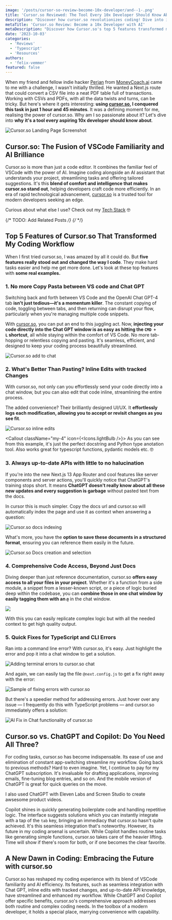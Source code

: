 ```yaml
---
image: '/posts/cursor-so-review-become-10x-developer/and--1-.png'
title: 'Cursor.so Reviewed: The Tool Every 10x Developer Should Know About.'
description: "Discover how cursor.so revolutionizes coding! Dive into its top features and understand why it's a game-changer for developers, seamlessly merging VSCode with AI to supercharge your workflow."
metaTitle: 'Cursor.so Review: Become a 10x Developer with AI'
metaDescription: "Discover how Cursor.so's top 5 features transformed my coding with real-world examples, boosting efficiency and simplicity."
date: '2023-10-03'
categories:
  - 'Reviews'
  - 'Typescript'
  - 'Resources'
authors:
  - 'felix-vemmer'
featured: false
---
```


When my friend and fellow indie hacker [Perjan](https://twitter.com/PerjanDuro?ref=felixvemmer.com) from [MoneyCoach.ai](https://moneycoach.ai/?ref=felixvemmer.com) came to me with a challenge, I wasn't initially thrilled. He wanted a Next.js route that could convert a CSV file into a neat PDF table full of transactions. Working with CSVs and PDFs, with all the data twists and turns, can be tricky. But here's where it gets interesting: **using [**cursor.so**](https://www.cursor.so/?ref=felixvemmer.com), I conquered this task in just 1 hour and 45 minutes**. It was a defining moment for me, realising the power of cursor.so. Why am I so passionate about it? Let's dive into **why** **it's a tool every aspiring 10x developer should know about**.

<Image
  className="my-4 rounded-lg"
  src="/posts/cursor-so-review-become-10x-developer/CleanShot-2023-10-02-at-23.24.37@2x.png"
  alt="Cursor.so Landing Page Screenshot"
  width={800}
  height={600}
/>

## Cursor.so: The Fusion of VSCode Familiarity and AI Brilliance

Cursor.so is more than just a code editor. It combines the familiar feel of VSCode with the power of AI. Imagine coding alongside an AI assistant that understands your project, streamlining tasks and offering tailored suggestions. It's this **blend of comfort and intelligence that makes cursor.so stand out**, helping developers craft code more efficiently. In an era of rapid technological advancement, [cursor.so](https://www.cursor.so/?ref=felixvemmer.com) is a trusted tool for modern developers seeking an edge.

Curious about what else I use? Check out my [Tech Stack](https://www.felixvemmer.com/tech-stack/) 🤓

{/* TODO: Add Related Posts */}
{/* <RelatedPostCard slug="/blog/why-next-js" /> */}

## Top 5 Features of Cursor.so That Transformed My Coding Workflow

When I first tried cursor.so, I was amazed by all it could do. But **five features really stood out and changed the way I code**. They make hard tasks easier and help me get more done. Let's look at these top features with **some real examples.**

### 1. No more Copy Pasta between VS code and Chat GPT

Switching back and forth between VS Code and the OpenAI Chat GPT-4 tab **isn't just tedious—it's a momentum killer**. The constant copying of code, toggling between tabs, and then returning can disrupt your flow, particularly when you're managing multiple code snippets.

With [cursor.so](https://www.cursor.so/?ref=felixvemmer.com), you can put an end to this juggling act. Now, **injecting your code directly into the Chat GPT window is as easy as hitting the `CMD + L` shortcut**, all while staying within the comfort of VS Code. No more tab-hopping or relentless copying and pasting. It's seamless, efficient, and designed to keep your coding process beautifully streamlined.

<Image
  className="my-4 rounded-lg"
  src="/posts/cursor-so-review-become-10x-developer/CleanShot-2023-10-02-at-23.33.15.gif"
  alt="Cursor.so add to chat"
  width={800}
  height={600}
/>

### 2. What's Better Than Pasting? Inline Edits with tracked Changes

With cursor.so, not only can you effortlessly send your code directly into a chat window, but you can also edit that code inline, streamlining the entire process.

The added convenience? Their brilliantly designed UI/UX. It **effortlessly logs each modification, allowing you to accept or revisit changes as you see fit**.

<Image
  className="my-4 rounded-lg"
  src="/posts/cursor-so-review-become-10x-developer/CleanShot-2023-10-02-at-23.42.17.gif"
  alt="Cursor.so inline edits"
  width={800}
  height={600}
/>

<Callout className="my-4" icon={<Icons.lightBulb />}>
  As you can see from this example, it's just the perfect docstring and Python type anotation tool.
  Also works great for typescript functions, pydantic models etc. 🤓
</Callout>

### 3. Always up-to-date APIs with little to no halucination

If you're into the new Next.js 13 App Router and cool features like server components and server actions, you'll quickly notice that ChatGPT's training stops short. It means **ChatGPT doesn't really know about all these new updates and every suggestion is garbage** without pasted text from the docs.

In cursor this is much simpler. Copy the docs url and cursor.so will automatically index the page and use it as context when answering a question:

<Image
  className="my-4 rounded-lg"
  src="/posts/cursor-so-review-become-10x-developer/CleanShot-2023-10-02-at-23.58.27.gif"
  alt="Cursor.so docs indexing"
  width={800}
  height={600}
/>

What's more, you have the **option to save these documents in a structured format**, ensuring you can reference them easily in the future.

<Image
  className="my-4 rounded-lg"
  src="/posts/cursor-so-review-become-10x-developer/CleanShot-2023-10-03-at-00.01.15@2x.png"
  alt="Cursor.so Docs creation and selection"
  width={800}
  height={600}
/>

### 4. Comprehensive Code Access, Beyond Just Docs

Diving deeper than just reference documentation, cursor.so **offers easy access to all your files in your project**. Whether it's a function from a side module, a snippet from a lesser-known script, or a piece of logic buried deep within the codebase, you can **combine those in one chat window by easily tagging them with an `@`** in the chat window.

![](https://www.felixvemmer.com/content/images/2023/10/CleanShot-2023-10-03-at-13.55.49@2x.png)

With this you can easily replicate complex logic but with all the needed context to get high quality output.

### 5. Quick Fixes for TypeScript and CLI Errors

Ran into a command line error? With cursor.so, it's easy. Just highlight the error and pop it into a chat window to get a solution.

<Image
  className="my-4 rounded-lg"
  src="/posts/cursor-so-review-become-10x-developer/CleanShot-2023-10-03-at-13.59.49@2x.png"
  alt="Adding terminal errors to cursor.so chat"
  width={800}
  height={600}
/>

And again, we can easily tag the file `@next.config.js` to get a fix right away with the error:

<Image
  className="my-4 rounded-lg"
  src="/posts/cursor-so-review-become-10x-developer/CleanShot-2023-10-03-at-14.01.58@2x.png"
  alt="Sample of fixing errors with cursor.so"
  width={800}
  height={600}
/>

But there's a speedier method for addressing errors. Just hover over any issue — I frequently do this with TypeScript problems — and cursor.so immediately offers a solution:

<Image
  className="my-4 rounded-lg"
  src="/posts/cursor-so-review-become-10x-developer/CleanShot-2023-10-03-at-14.09.10.gif"
  alt="AI Fix in Chat functionality of cursor.so"
  width={800}
  height={600}
/>

## Cursor.so vs. ChatGPT and Copilot: Do You Need All Three?

For coding tasks, cursor.so has become indispensable. Its ease of use and elimination of constant app-switching streamline my workflow. Going back to previous methods? Hard to even imagine. Yet, I continue to pay for my ChatGPT subscription. It's invaluable for drafting applications, improving emails, fine-tuning blog entries, and so on. And the mobile version of ChatGPT is great for quick queries on the move.

I also used ChatGPT with Eleven Labs and Screen Studio to create awsesome product videos.

<RelatedPostCard slug="/blog/stunning-product-demos-with-screencast-and-elevenlabs" />

Copilot shines in quickly generating boilerplate code and handling repetitive logic. The interface suggests solutions which you can instantly integrate with a tap of the `tab` key, bringing an immediacy that cursor.so hasn't quite achieved. It's this seamless integration that's noteworthy. However, its future in my coding arsenal is uncertain. While Copilot handles routine tasks like generating simple functions, cursor.so takes care of the heavier lifting. Time will show if there's room for both, or if one becomes the clear favorite.

## A New Dawn in Coding: Embracing the Future with cursor.so

Cursor.so has reshaped my coding experience with its blend of VSCode familiarity and AI efficiency. Its features, such as seamless integration with Chat GPT, inline edits with tracked changes, and up-to-date API knowledge, have streamlined and enhanced my workflow. While ChatGPT and Copilot offer specific benefits, cursor.so's comprehensive approach addresses both routine and complex coding needs. In the toolbox of a modern developer, it holds a special place, marrying convenience with capability.
